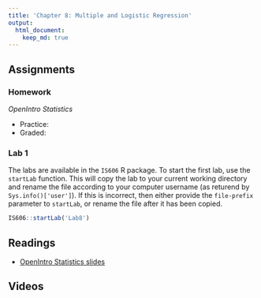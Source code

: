 ```yaml
---
title: 'Chapter 8: Multiple and Logistic Regression'
output:
  html_document:
    keep_md: true
---
```


## Assignments

### Homework

*OpenIntro Statistics*

* Practice:
* Graded:

### Lab 1

The labs are available in the `IS606` R package. To start the first lab, use the `startLab` function. This will copy the lab to your current working directory and rename the file according to your computer username (as returend by `Sys.info()['user']`). If this is incorrect, then either provide the `file-prefix` parameter to `startLab`, or rename the file after it has been copied.

```r
IS606::startLab('Lab8')
```

## Readings

* [OpenIntro Statistics slides](https://github.com/jbryer/IS606Fall2015/raw/master/Slides/OpenIntro/os2_slides_08.pdf)

## Videos


